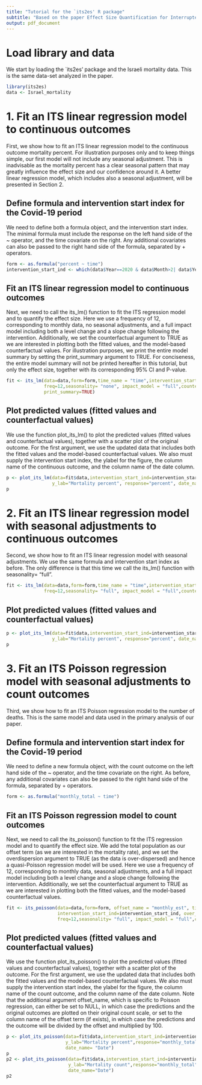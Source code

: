 ```yaml
---
title: "Tutorial for the `its2es' R package"
subtitle: "Based on the paper Effect Size Quantification for Interrupted Time Series Analysis: Implementation in R for Covid-19 Research"
output: pdf_document
---
```


# Load library and data
We start by loading the `its2es' package and the Israeli mortality data. This is the same data-set analyzed in the paper.
```r
library(its2es)
data <- Israel_mortality
```

# 1. Fit an ITS linear regression model to continuous outcomes
First, we show how to fit an ITS linear regression model to the continuous outcome mortality percent. For illustration purposes only and to keep things simple, our first model will not include any seasonal adjustment. This is inadvisable as the mortality percent has a clear seasonal pattern that may greatly influence the effect size and our confidence around it. A better linear regression model, which includes also a seasonal adjustment, will be presented in Section 2.

## Define formula and intervention start index for the Covid-19 period
We need to define both a formula object, and the intervention start index. The minimal formula must include the response on the left hand side of the ~ operator, and the time covariate on the right. Any additional covariates can also be passed to the right hand side of the formula, separated by + operators. 
```r
form <- as.formula("percent ~ time")
intervention_start_ind <- which(data$Year==2020 & data$Month>2| data$Year==2021)[1]
```

## Fit an ITS linear regression model to continuous outcomes
Next, we need to call the its_lm() function to fit the ITS regression model and to quantify the effect size. Here we use a frequency of 12, corresponding to monthly data, no seasonal adjustments, and a full impact model including both a level change and a slope change following the intervention. Additionally, we set the counterfactual argument to TRUE as we are interested in plotting both the fitted values, and the model-based counterfactual values. For illustration purposes, we print the entire model summary by setting the print_summary argument to TRUE. For conciseness, the entire model summary will not be printed hereafter in this tutorial, but only the effect size, together with its corresponding 95% CI and P-value.
```r
fit <- its_lm(data=data,form=form,time_name = "time",intervention_start_ind=intervention_start_ind,
              freq=12,seasonality= "none", impact_model = "full",counterfactual = TRUE,
              print_summary=TRUE)
```

## Plot predicted values (fitted values and counterfactual values)
We use the function plot_its_lm() to plot the predicted values (fitted values and counterfactual values), together with a scatter plot of the original outcome. For the first argument, we use the updated data that includes both the fitted values and the model-based counterfactual values. We also must supply the intervention start index, the ylabel for the figure, the column name of the continuous outcome, and the column name of the date column.
```r
p <- plot_its_lm(data=fit$data,intervention_start_ind=intervention_start_ind,
                 y_lab="Mortality percent", response="percent", date_name= "Date")
p
```

# 2. Fit an ITS linear regression model with seasonal adjustments to continuous outcomes
Second, we show how to fit an ITS linear regression model with seasonal adjustments. We use the same formula and intervention start index as before. The only difference is that this time we call the its_lm() function with seasonality= "full".

```r
fit <- its_lm(data=data,form=form,time_name = "time",intervention_start_ind=intervention_start_ind,
              freq=12,seasonality= "full", impact_model = "full",counterfactual = TRUE)
```

## Plot predicted values (fitted values and counterfactual values)
```r
p <- plot_its_lm(data=fit$data,intervention_start_ind=intervention_start_ind,
                 y_lab="Mortality percent", response="percent", date_name= "Date")
p
```


# 3. Fit an ITS Poisson regression model with seasonal adjustments to count outcomes
Third, we show how to fit an ITS Poisson regression model to the number of deaths. This is the same model and data used in the primary analysis of our paper.  

## Define formula and intervention start index for the Covid-19 period
We need to define a new formula object, with the count outcome on the left hand side of the ~ operator, and the time covariate on the right. As before, any additional covariates can also be passed to the right hand side of the formula, separated by + operators. 
```r
form <- as.formula("monthly_total ~ time")
```

## Fit an ITS Poisson regression model to count outcomes
Next, we need to call the its_poisson() function to fit the ITS regression model and to quantify the effect size. We add the total population as our offset term (as we are interested in the mortality rate), and we set the overdispersion argument to TRUE (as the data is over-dispersed) and hence a quasi-Poisson regression model will be used. Here we use a frequency of 12, corresponding to monthly data, seasonal adjustments, and a full impact model including both a level change and a slope change following the intervention. Additionally, we set the counterfactual argument to TRUE as we are interested in plotting both the fitted values, and the model-based counterfactual values.

```r
fit <- its_poisson(data=data,form=form, offset_name = "monthly_est", time_name = "time",
                   intervention_start_ind=intervention_start_ind, over_dispersion=TRUE,
                   freq=12,seasonality= "full", impact_model = "full",counterfactual = TRUE)
```

## Plot predicted values (fitted values and counterfactual values)
We use the function plot_its_poisson() to plot the predicted values (fitted values and counterfactual values), together with a scatter plot of the outcome. For the first argument, we use the updated data that includes both the fitted values and the model-based counterfactual values. We also must supply the intervention start index, the ylabel for the figure, the column name of the count outcome, and the column name of the date column.
Note that the additional argument offset_name, which is specific to Poisson regression, can either be set to NULL, in which case the predictions and the original outcomes are plotted on their original count scale, or set to the column name of the offset term (if exists), in which case the predictions and the outcome will be divided by the offset and multiplied by 100.
```r
p <- plot_its_poisson(data=fit$data,intervention_start_ind=intervention_start_ind,
                      y_lab="Mortality percent",response="monthly_total", offset_name = "monthly_est",
                      date_name= "Date")
p
p2 <- plot_its_poisson(data=fit$data,intervention_start_ind=intervention_start_ind,
                       y_lab="Mortality count",response="monthly_total", offset_name = NULL,
                       date_name="Date")
p2
```

